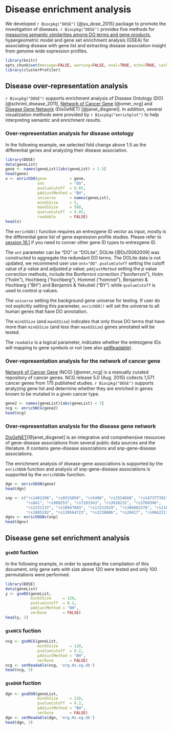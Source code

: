# Disease enrichment analysis {#dose-enrichment}


We developed `r Biocpkg("DOSE")` [@yu_dose_2015] package to promote the investigation of diseases. `r Biocpkg("DOSE")` provides five methods for [measuring semantic similarities among DO terms and gene products](#DOSE-semantic-similarity), hypergeometric model and gene set enrichment analysis (GSEA) for associating disease with gene list and extracting disease association insight from genome wide expression profiles.


```r
library(knitr)
opts_chunk$set(message=FALSE, warning=FALSE, eval=TRUE, echo=TRUE, cache=TRUE)
library(clusterProfiler)
```

## Disease over-representation analysis {#dose-ora}


`r Biocpkg("DOSE")` supports enrichment analysis of Disease Ontology (DO) [@schriml_disease_2011], [Network of Cancer Gene](http://ncg.kcl.ac.uk/) [@omer_ncg] and [Disease Gene Network](http://disgenet.org/) (DisGeNET) [@janet_disgenet]. In addition, several visualization methods were provided by `r Biocpkg("enrichplot")` to help interpreting semantic and enrichment results.


### Over-representation analysis for disease ontology {#dose-do-ora}


In the following example, we selected fold change above 1.5 as the differential genes and analyzing their disease association.

```r
library(DOSE)
data(geneList)
gene <- names(geneList)[abs(geneList) > 1.5]
head(gene)
x <- enrichDO(gene          = gene,
              ont           = "DO",
              pvalueCutoff  = 0.05,
              pAdjustMethod = "BH",
              universe      = names(geneList),
              minGSSize     = 5,
              maxGSSize     = 500,
              qvalueCutoff  = 0.05,
              readable      = FALSE)
head(x)
```

The `enrichDO()` function requires an entrezgene ID vector as input, mostly is the differential gene list of gene expression profile studies. Please refer to [session 16.1](#id-convert) if you need to conver other gene ID types to entrezgene ID. 


The `ont` parameter can be "DO" or "DOLite", DOLite [@Du15062009] was constructed to aggregate the redundant DO terms. The DOLite data is not updated, we recommend user use `ont="DO"`. `pvalueCutoff` setting the cutoff value of *p* value and adjusted *p* value; `pAdjustMethod` setting the *p* value correction methods, include the Bonferroni correction ("bonferroni"), Holm ("holm"), Hochberg ("hochberg"), Hommel ("hommel"), Benjamini \& Hochberg ("BH") and Benjamini \& Yekutieli ("BY") while `qvalueCutoff` is used to control *q*-values.

The `universe` setting the background gene universe for testing. If user do not explicitly setting this parameter, `enrichDO()` will set the universe to all human genes that have DO annotation.

The `minGSSize` (and `maxGSSize`) indicates that only those DO terms that have more than `minGSSize` (and less than `maxGSSize`) genes annotated will be tested.

The `readable` is a logical parameter, indicates whether the entrezgene IDs will mapping to gene symbols or not (see also [setReadable](#setReadable)).


### Over-representation analysis for the network of cancer gene {#dose-ncg-ora}

[Network of Cancer Gene](http://ncg.kcl.ac.uk/) (NCG) [@omer_ncg] is a manually curated repository of cancer genes. NCG release 5.0 (Aug. 2015) collects 1,571 cancer genes from 175 published studies. `r Biocpkg("DOSE")` supports analyzing gene list and determine whether they are enriched in genes known to be mutated in a given cancer type.

```r
gene2 <- names(geneList)[abs(geneList) < 3]
ncg <- enrichNCG(gene2) 
head(ncg)
```

### Over-representation analysis for the disease gene network {#dose-dgn-ora}


[DisGeNET](http://disgenet.org/)[@janet_disgenet] is an integrative and comprehensive resources of gene-disease associations from several public data sources and the literature. It contains gene-disease associations and snp-gene-disease associations.

The enrichment analysis of disease-gene associations is supported by the `enrichDGN` function and analysis of snp-gene-disease associations is supported by the `enrichDGNv` function.

```r
dgn <- enrichDGN(gene) 
head(dgn)

snp <- c("rs1401296", "rs9315050", "rs5498", "rs1524668", "rs147377392",
         "rs841", "rs909253", "rs7193343", "rs3918232", "rs3760396",
         "rs2231137", "rs10947803", "rs17222919", "rs386602276", "rs11053646",
         "rs1805192", "rs139564723", "rs2230806", "rs20417", "rs966221")
dgnv <- enrichDGNv(snp)
head(dgnv)
```

## Disease gene set enrichment analysis {#dose-gsea}

### `gseDO` fuction

In the following example, in order to speedup the compilation of this document, only gene sets with size above 120 were tested and only 100 permutations were performed.

```r
library(DOSE)
data(geneList)
y <- gseDO(geneList,
           minGSSize     = 120,
           pvalueCutoff  = 0.2,
           pAdjustMethod = "BH",
           verbose       = FALSE)
head(y, 3)
```

### `gseNCG` fuction

```r
ncg <- gseNCG(geneList,
              minGSSize     = 120,
              pvalueCutoff  = 0.2,
              pAdjustMethod = "BH",
              verbose       = FALSE)
ncg <- setReadable(ncg, 'org.Hs.eg.db')
head(ncg, 3) 
```

### `gseDGN` fuction

```r
dgn <- gseDGN(geneList,
              minGSSize     = 120,
              pvalueCutoff  = 0.2,
              pAdjustMethod = "BH",
              verbose       = FALSE)
dgn <- setReadable(dgn, 'org.Hs.eg.db')
head(dgn, 3) 
```
